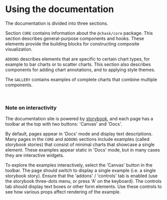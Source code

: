 
<Meta title="Using the documentation" />

# Using the documentation

The documentation is divided into three sections.

Section `CORE` contains information about the `@chask/core` package. This section describes general-purpose components and hooks. These elements provide the building blocks for constructing composite visualization.

`ADDONS` describes elements that are specific to certain chart types, for example to bar charts or to scatter charts. This section also describes components for adding chart annotations, and to applying style themes.

The `GALLERY` contains examples of complete charts that combine multiple components.

&nbsp;

### Note on interactivity

The documentation site is powered by [storybook](https://storybook.js.org/), and each page has a toolbar at the top with two buttons: 'Canvas' and 'Docs'.

By default, pages appear in 'Docs' mode and display text descriptions. Many pages in the `CORE` and `ADDONS` sections include examples (called storybook stories) that consist of minimal charts that showcase a single element. These examples appear static in 'Docs' mode, but in many cases they are interactive widgets.

To explore the examples interactively, select the 'Canvas' button in the toolbar. The page should switch to display a single example (i.e. a single storybook story). Ensure that the 'addons' / 'controls' tab is enabled (use the storybook three-dots menu, or press 'A' on the keyboard). The controls tab should display text boxes or other form elements. Use these controls to see how various props affect rendering of the example.
